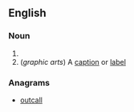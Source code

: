==English==

===Noun===
{{en-noun}}

# {{alternative spelling of|call out}}
# (''graphic arts'') A [[caption]] or [[label]]

===Anagrams===
* [[outcall#English|outcall]]
